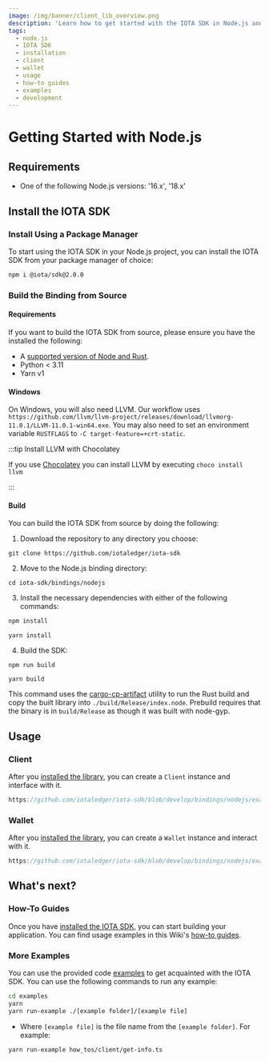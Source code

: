 ```yaml
---
image: /img/banner/client_lib_overview.png
description: 'Learn how to get started with the IOTA SDK in Node.js and build applications on the Shimmer network.'
tags:
  - node.js
  - IOTA SDK
  - installation
  - client
  - wallet
  - usage
  - how-to guides
  - examples
  - development
---
```



# Getting Started with Node.js

<WarningPasswordStorage />

## Requirements

- One of the following Node.js versions: '16.x', '18.x'


## Install the IOTA SDK

### Install Using a Package Manager

To start using the IOTA SDK in your Node.js project, you can install the IOTA SDK from your package manager of choice:

```bash npm2yarn
npm i @iota/sdk@2.0.0
```

### Build the Binding from Source

#### Requirements

If you want to build the IOTA SDK from source, please ensure you have the installed the following:

- A [supported version of Node and Rust](https://github.com/neon-bindings/neon#platform-support).
- Python < 3.11
- Yarn v1

#### Windows

On Windows, you will also need LLVM. Our workflow uses
`https://github.com/llvm/llvm-project/releases/download/llvmorg-11.0.1/LLVM-11.0.1-win64.exe`. You may also need to set
an environment variable `RUSTFLAGS` to `-C target-feature=+crt-static`.

:::tip Install LLVM with Chocolatey

If you use [Chocolatey](https://chocolatey.org) you can install LLVM by executing `choco install llvm`

:::

#### Build

You can build the IOTA SDK from source by doing the following:

1. Download the repository to any directory you choose:

```shell
git clone https://github.com/iotaledger/iota-sdk
```

2. Move to the Node.js binding directory:

```shell
cd iota-sdk/bindings/nodejs
```

3. Install the necessary dependencies with either of the following commands:

<Tabs groupId="nodePackageManager" queryString>
<TabItem value="npm" label="npm">

```sh
npm install
```

</TabItem>
<TabItem value="yarn" label="Yarn">

```shell
yarn install
```

</TabItem>
</Tabs>

4. Build the SDK:

<Tabs groupId="nodePackageManager" queryString>
<TabItem value="npm" label="npm">

```shell
npm run build
```

</TabItem>
<TabItem value="yarn" label="Yarn">

```shell
yarn build
```

</TabItem>
</Tabs>

This command uses the [cargo-cp-artifact](https://github.com/neon-bindings/cargo-cp-artifact) utility to run the Rust
build and copy the built library into `./build/Release/index.node`.
Prebuild requires that the binary is in `build/Release` as though it was built with node-gyp.

## Usage

### Client

After you [installed the library](#install-the-iota-sdk), you can create a `Client` instance and interface with it.

```typescript reference
https://github.com/iotaledger/iota-sdk/blob/develop/bindings/nodejs/examples/client/getting-started.ts#L4-L23
```

### Wallet

After you [installed the library](#installing-the-iota-sdk), you can create a `Wallet` instance and interact with it.

```typescript reference
https://github.com/iotaledger/iota-sdk/blob/develop/bindings/nodejs/examples/wallet/getting-started.ts#L4-L60
```

## What's next?

### How-To Guides

Once you have [installed the IOTA SDK](#install-the-iota-sdk), you can start building your application. You can find
usage examples in this Wiki's [how-to guides](../how-tos/introduction.md).

<EditDotEnv />

### More Examples

You can use the provided code [examples](https://github.com/iotaledger/iota-sdk/tree/develop/bindings/nodejs/examples)
to get acquainted with the IOTA SDK. You can use the following commands to run any example:

```bash
cd examples
yarn
yarn run-example ./[example folder]/[example file]
```

- Where `[example file]` is the file name from the `[example folder]`. For example:

```bash
yarn run-example how_tos/client/get-info.ts
```
